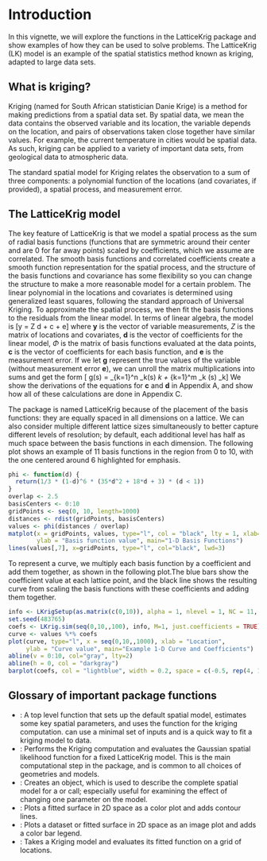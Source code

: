 # Introduction

In this vignette, we will explore the functions in the LatticeKrig package and show examples of how they can be used to solve problems. The LatticeKrig (LK) model is an example of the spatial statistics method known as kriging, adapted to large data sets.

## What is kriging?

Kriging (named for South African statistician Danie Krige) is a method for making predictions from a spatial data set. By spatial data, we mean the data contains the observed variable and its location, the variable depends on the location, and pairs of observations taken close together have similar values. For example, the current temperature in cities would be spatial data. As such, kriging can be applied to a variety of important data sets, from geological data to atmospheric data.

The standard spatial model for Kriging relates the observation to a sum of three components: a polynomial function of the locations (and covariates, if provided), a spatial process, and measurement error.

## The LatticeKrig model

The key feature of LatticeKrig is that we model a spatial process as the sum of radial basis functions (functions that are symmetric around their center and are 0 for far away points) scaled by coefficients, which we assume are correlated. The smooth basis functions and correlated coefficients create a smooth function representation for the spatial process, and the structure of the basis functions and covariance has some flexibility so you can change the structure to make a more reasonable model for a certain problem. The linear polynomial in the locations and covariates is determined using generalized least squares, following the standard approach of Universal Kriging. To approximate the spatial process, we then fit the basis functions to the residuals from the linear model. In terms of linear algebra, the model is
\[\mathbf y = Z \mathbf d + \Phi \mathbf c + \mathbf e\]
where $\mathbf y$ is the vector of variable measurements, $Z$ is the matrix of locations and covariates, $\mathbf d$ is the vector of coefficients for the linear model, $\Phi$ is the matrix of basis functions evaluated at the data points, $\mathbf c$ is the vector of coefficients for each basis function, and $\mathbf e$ is the measurement error. If we let $\mathbf g$ represent the true values of the variable (without measurement error $\mathbf e$), we can unroll the matrix multiplications into sums and get the form
\[ g(\mathbf s) = \sum_{k=1}^n \phi_k(\mathbf s) \hat {\mathbf d}_k + \sum_{k=1}^m \psi_k (\mathbf s) \hat{\mathbf c}_k\]
We show the derivations of the equations for $\mathbf c$ and $\mathbf d$ in Appendix A, and show how all of these calculations are done in Appendix C.

The package is named LatticeKrig because of the placement of the basis functions: they are equally spaced in all dimensions on a lattice. We can also consider multiple different lattice sizes simultaneously to better capture different levels of resolution; by default, each additional level has half as much space between the basis functions in each dimension. The following plot shows an example of 11 basis functions in the region from 0 to 10, with the one centered around 6 highlighted for emphasis.
```r
phi <- function(d) {
  return(1/3 * (1-d)^6 * (35*d^2 + 18*d + 3) * (d < 1))
}
overlap <- 2.5
basisCenters <- 0:10
gridPoints <- seq(0, 10, length=1000)
distances <- rdist(gridPoints, basisCenters)
values <- phi(distances / overlap)
matplot(x = gridPoints, values, type="l", col = "black", lty = 1, xlab="Location",
        ylab = "Basis function value", main="1-D Basis Functions")
lines(values[,7], x=gridPoints, type="l", col="black", lwd=3)
```

To represent a curve, we multiply each basis function by a coefficient and add them together, as shown in the following plot.The blue bars show the coefficient value at each lattice point, and the black line shows the resulting curve from scaling the basis functions with these coefficients and adding them together.

```r
info <- LKrigSetup(as.matrix(c(0,10)), alpha = 1, nlevel = 1, NC = 11, NC.buffer = 0, a.wght=2.5, LKGeometry = "LKInterval")
set.seed(483765)
coefs <- LKrig.sim(seq(0,10,,100), info, M=1, just.coefficients = TRUE)
curve <- values %*% coefs
plot(curve, type="l", x = seq(0,10,,1000), xlab = "Location",
     ylab = "Curve value", main="Example 1-D Curve and Coefficients")
abline(v = 0:10, col="gray", lty=2)
abline(h = 0, col = "darkgray")
barplot(coefs, col = "lightblue", width = 0.2, space = c(-0.5, rep(4, 10)), add = TRUE)
```

## Glossary of important package functions

* \ttt{LatticeKrig}: A top level function that sets up the default spatial model, estimates some key spatial parameters, and uses the \ttt{LKrig} function for the kriging computation. \ttt{LatticeKrig} can use a minimal set of inputs and is a quick way to fit a kriging model to data.
* \ttt{LKrig}: Performs the Kriging computation and evaluates the Gaussian spatial likelihood function for a fixed LatticeKrig model. This is the main computational step in the package, and is common to all choices of geometries and models.
* \ttt{LKrigSetup}: Creates an \ttt{LKinfo} object, which is used to describe the complete spatial model for a \ttt{LatticeKrig} or \ttt{LKrig} call; especially useful for examining the effect of changing one parameter on the model.
* \ttt{surface}: Plots a fitted surface in 2D space as a color plot and adds contour lines.
* \ttt{image.plot}: Plots a dataset or fitted surface in 2D space as an image plot and adds a color bar legend.
* \ttt{predictSurface}: Takes a Kriging model and evaluates its fitted function on a grid of locations.
